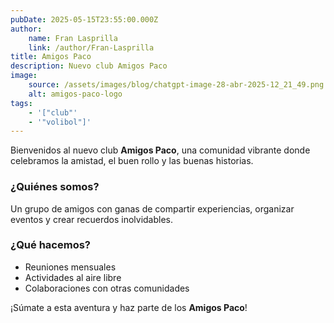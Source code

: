 ```yaml
---
pubDate: 2025-05-15T23:55:00.000Z
author:
    name: Fran Lasprilla
    link: /author/Fran-Lasprilla
title: Amigos Paco
description: Nuevo club Amigos Paco
image:
    source: /assets/images/blog/chatgpt-image-28-abr-2025-12_21_49.png
    alt: amigos-paco-logo
tags:
    - '["club"'
    - '"volibol"]'
---
```


Bienvenidos al nuevo club **Amigos Paco**, una comunidad vibrante donde celebramos la amistad, el buen rollo y las buenas historias.

### ¿Quiénes somos?

Un grupo de amigos con ganas de compartir experiencias, organizar eventos y crear recuerdos inolvidables.

### ¿Qué hacemos?

- Reuniones mensuales
- Actividades al aire libre
- Colaboraciones con otras comunidades

¡Súmate a esta aventura y haz parte de los **Amigos Paco**!
